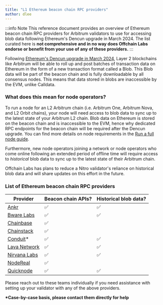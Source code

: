 ```yaml
---
title: "L1 Ethereum beacon chain RPC providers"
author: dlee
---
```



<PublicPreviewBannerPartial />

:::info Note
This reference document provides an overview of Ethereum beacon chain RPC providers for Arbitrum validators to use for accessing blob data following Ethereum's Dencun upgrade in March 2024. The list curated here is **not comprehensive and in no way does Offchain Labs endorse or benefit from your use of any of these providers.**
:::

Following [Ethereum's Dencun upgrade in March 2024](https://eips.ethereum.org/EIPS/eip-7569), Layer 2 blockchains like Arbitrum will be able to roll up and post batches of transaction data on Ethereum in the form of a new transaction format called a Blob. This Blob data will be part of the beacon chain and is fully downloadable by all consensus nodes. This means that data stored in blobs are inaccessible by the EVM, unlike Calldata.

### What does this mean for node operators?

To run a node for an L2 Arbitrum chain (i.e. Arbitrum One, Arbitrum Nova, and L2 Orbit chains), your node will need access to blob data to sync up to the latest state of your Arbitrum L2 chain. Blob data on Ethereum is stored on the beacon chain and is inaccessible to the EVM, hence why dedicated RPC endpoints for the beacon chain will be required after the Dencun upgrade. You can find more details on node requirements in the [Run a full node guide](/run-arbitrum-node/03-run-full-node.md).

Furthermore, new node operators joining a network or node operators who come online following an extended period of offline time will require access to _historical_ blob data to sync up to the latest state of their Arbitrum chain.

Offchain Labs has plans to reduce a Nitro validator's reliance on historical blob data and will share updates on this effort in the future.

### List of Ethereum beacon chain RPC providers

| Provider                                                                    | Beacon chain APIs? | Historical blob data? |
| --------------------------------------------------------------------------- | ------------------ | --------------------- |
| [Ankr](https://www.ankr.com/docs/rpc-service/chains/chains-api/eth-beacon/) | ✅                 | ✅                    |
| [Bware Labs](https://bwarelabs.com/blockchain-api)                          | ✅                 | ✅                    |
| [Chainbase](https://chainbase.com/)                                         | ✅                 |                       |
| [Chainstack](https://docs.chainstack.com/reference/beacon-chain)            | ✅                 |                       |
| [Conduit](https://conduit.xyz/)\*                                           | ✅                 | ✅                    |
| [Lava Network](https://docs.lavanet.xyz/gateway-access)                     | ✅                 | ✅                    |
| [Nirvana Labs](https://nirvanalabs.io)                                      | ✅                 | ✅                    |
| [NodeReal](https://nodereal.io/)                                            | ✅                 |                       |
| [Quicknode](https://www.quicknode.com/docs/ethereum)                        | ✅                 | ✅                    |

Please reach out to these teams individually if you need assistance with setting up your validator with any of the above providers.

**\*Case-by-case basis, please contact them directly for help**
